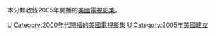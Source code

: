本分類收錄2005年開播的[[美國|美國]][[電視影集|電視影集]]。

{{year by category
|m=2
|c=0
|d=0
|y=5
|cat=開播的美國電視影集
|sortkey=美國電視
|parent=各年開播的美國電視影集
|subcat=2005年美國電視
}}

[[Category:2005年開播的電視劇|U]]
[[Category:2000年代開播的美國電視影集|Category:2000年代開播的美國電視影集]]
[[Category:2005年電視劇集|U]]
[[Category:2005年美國建立|Category:2005年美國建立]]
